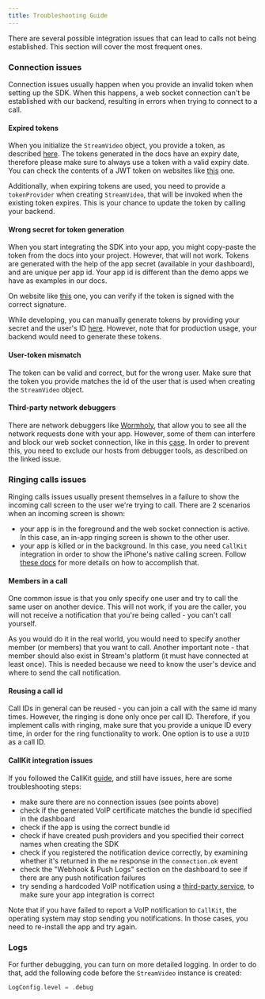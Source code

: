 ```yaml
---
title: Troubleshooting Guide
---
```


There are several possible integration issues that can lead to calls not being established. This section will cover the most frequent ones.

### Connection issues

Connection issues usually happen when you provide an invalid token when setting up the SDK. When this happens, a web socket connection can't be established with our backend, resulting in errors when trying to connect to a call.

#### Expired tokens

When you initialize the `StreamVideo` object, you provide a token, as described [here](https://getstream.io/video/docs/ios/guides/client-auth/). The tokens generated in the docs have an expiry date, therefore please make sure to always use a token with a valid expiry date. You can check the contents of a JWT token on websites like [this](https://jwt.io) one.

Additionally, when expiring tokens are used, you need to provide a `tokenProvider` when creating `StreamVideo`, that will be invoked when the existing token expires. This is your chance to update the token by calling your backend.

#### Wrong secret for token generation

When you start integrating the SDK into your app, you might copy-paste the token from the docs into your project. However, that will not work. Tokens are generated with the help of the app secret (available in your dashboard), and are unique per app id. Your app id is different than the demo apps we have as examples in our docs.

On website like [this](https://jwt.io) one, you can verify if the token is signed with the correct signature.

While developing, you can manually generate tokens by providing your secret and the user's ID [here](https://getstream.io/chat/docs/ios-swift/tokens_and_authentication/?language=swift#manually-generating-tokens). However, note that for production usage, your backend would need to generate these tokens.

#### User-token mismatch

The token can be valid and correct, but for the wrong user. Make sure that the token you provide matches the id of the user that is used when creating the `StreamVideo` object.

#### Third-party network debuggers

There are network debuggers like [Wormholy](https://github.com/pmusolino/Wormholy), that allow you to see all the network requests done with your app. However, some of them can interfere and block our web socket connection, like in this [case](https://github.com/pmusolino/Wormholy/issues/118). In order to prevent this, you need to exclude our hosts from debugger tools, as described on the linked issue.

### Ringing calls issues

Ringing calls issues usually present themselves in a failure to show the incoming call screen to the user we're trying to call. There are 2 scenarios when an incoming screen is shown:
- your app is in the foreground and the web socket connection is active. In this case, an in-app ringing screen is shown to the other user.
- your app is killed or in the background. In this case, you need `CallKit` integration in order to show the iPhone's native calling screen. Follow [these docs](https://getstream.io/video/docs/ios/advanced/callkit-integration/) for more details on how to accomplish that.

#### Members in a call

One common issue is that you only specify one user and try to call the same user on another device. This will not work, if you are the caller, you will not receive a notification that you're being called - you can't call yourself.

As you would do it in the real world, you would need to specify another member (or members) that you want to call. Another important note - that member should also exist in Stream's platform (it must have connected at least once). This is needed because we need to know the user's device and where to send the call notification.

#### Reusing a call id

Call IDs in general can be reused - you can join a call with the same id many times. However, the ringing is done only once per call ID. Therefore, if you implement calls with ringing, make sure that you provide a unique ID every time, in order for the ring functionality to work. One option is to use a `UUID` as a call ID.

#### CallKit integration issues

If you followed the CallKit [guide](https://getstream.io/video/docs/ios/advanced/callkit-integration/), and still have issues, here are some troubleshooting steps:
- make sure there are no connection issues (see points above)
- check if the generated VoIP certificate matches the bundle id specified in the dashboard
- check if the app is using the correct bundle id
- check if have created push providers and you specified their correct names when creating the SDK
- check if you registered the notification device correctly, by examining whether it's returned in the `me` response in the `connection.ok` event
- check the "Webhook & Push Logs" section on the dashboard to see if there are any push notification failures
- try sending a hardcoded VoIP notification using a [third-party service](https://apnspush.com/), to make sure your app integration is correct

Note that if you have failed to report a VoIP notification to `CallKit`, the operating system may stop sending you notifications. In those cases, you need to re-install the app and try again.

### Logs

For further debugging, you can turn on more detailed logging. In order to do that, add the following code before the `StreamVideo` instance is created:

```swift
LogConfig.level = .debug
```